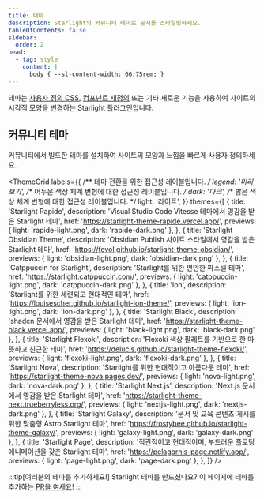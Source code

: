 ```yaml
---
title: 테마
description: Starlight의 커뮤니티 테마로 문서를 스타일링하세요.
tableOfContents: false
sidebar:
  order: 2
head:
  - tag: style
    content: |
      body { --sl-content-width: 66.75rem; }
---
```



테마는 [사용자 정의 CSS](/ko/guides/css-and-tailwind/), [컴포넌트 재정의](/ko/guides/overriding-components/) 또는 기타 새로운 기능을 사용하여 사이트의 시각적 모양을 변경하는 Starlight 플러그인입니다.

## 커뮤니티 테마

커뮤니티에서 빌드한 테마를 설치하여 사이트의 모양과 느낌을 빠르게 사용자 정의하세요.

<ThemeGrid
	labels={{
		/** 테마 전환을 위한 접근성 레이블입니다. */
		legend: '미리보기',
		/** 어두운 색상 체계 변형에 대한 접근성 레이블입니다. */
		dark: '다크',
		/** 밝은 색상 체계 변형에 대한 접근성 레이블입니다. */
		light: '라이트',
	}}
	themes={[
		{
			title: 'Starlight Rapide',
			description:
				'Visual Studio Code Vitesse 테마에서 영감을 받은 Starlight 테마',
			href: 'https://starlight-theme-rapide.vercel.app/',
			previews: { light: 'rapide-light.png', dark: 'rapide-dark.png' },
		},
		{
			title: 'Starlight Obsidian Theme',
			description:
				'Obsidian Publish 사이트 스타일에서 영감을 받은 Starlight 테마',
			href: 'https://fevol.github.io/starlight-theme-obsidian/',
			previews: { light: 'obsidian-light.png', dark: 'obsidian-dark.png' },
		},
		{
			title: 'Catppuccin for Starlight',
			description: 'Starlight를 위한 편안한 파스텔 테마',
			href: 'https://starlight.catppuccin.com/',
			previews: { light: 'catppuccin-light.png', dark: 'catppuccin-dark.png' },
		},
		{
			title: 'Ion',
			description: 'Starlight를 위한 세련되고 현대적인 테마',
			href: 'https://louisescher.github.io/starlight-ion-theme/',
			previews: { light: 'ion-light.png', dark: 'ion-dark.png' },
		},
		{
			title: 'Starlight Black',
			description: 'shadcn 문서에서 영감을 받은 Starlight 테마',
			href: 'https://starlight-theme-black.vercel.app/',
			previews: { light: 'black-light.png', dark: 'black-dark.png' },
		},
		{
			title: 'Starlight Flexoki',
			description: 'Flexoki 색상 팔레트를 기반으로 한 따뜻하고 친근한 테마',
			href: 'https://delucis.github.io/starlight-theme-flexoki/',
			previews: { light: 'flexoki-light.png', dark: 'flexoki-dark.png' },
		},
		{
			title: 'Starlight Nova',
			description: 'Starlight를 위한 현대적이고 아름다운 테마',
			href: 'https://starlight-theme-nova.pages.dev/',
			previews: { light: 'nova-light.png', dark: 'nova-dark.png' },
		},
		{
			title: 'Starlight Next.js',
			description: 'Next.js 문서에서 영감을 받은 Starlight 테마',
			href: 'https://starlight-theme-next.trueberryless.org/',
			previews: { light: 'nextjs-light.png', dark: 'nextjs-dark.png' },
		},
		{
			title: 'Starlight Galaxy',
			description:
				'문서 및 교육 콘텐츠 게시를 위한 맞춤형 Astro Starlight 테마',
			href: 'https://frostybee.github.io/starlight-theme-galaxy/',
			previews: { light: 'galaxy-light.png', dark: 'galaxy-dark.png' },
		},
		{
			title: 'Starlight Page',
			description:
				'직관적이고 현대적이며, 부드러운 플로팅 애니메이션을 갖춘 Starlight 테마',
			href: 'https://pelagornis-page.netlify.app/',
			previews: { light: 'page-light.png', dark: 'page-dark.png' },
		},
	]}
/>

:::tip[여러분의 테마를 추가하세요!]
Starlight 테마를 만드셨나요?
이 페이지에 테마를 추가하는 [PR을 여세요](https://github.com/withastro/starlight/blob/main/CONTRIBUTING.md#themes)!
:::
